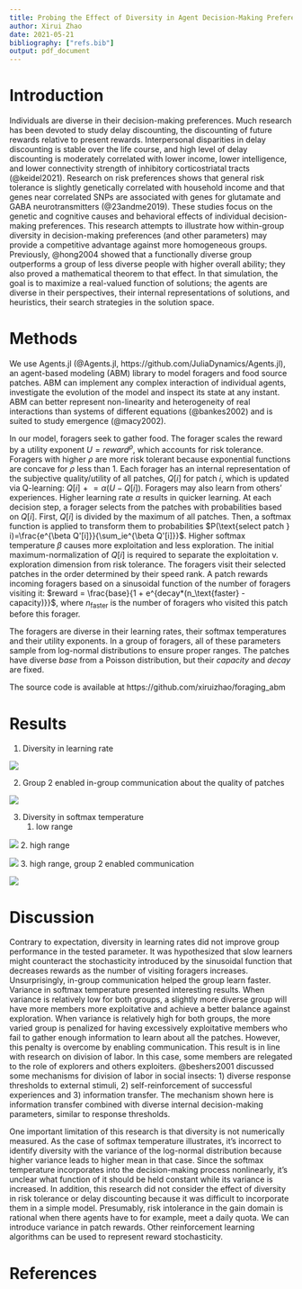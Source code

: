 ```yaml
---
title: Probing the Effect of Diversity in Agent Decision-Making Preferences on Group Performance via Computer Simulation
author: Xirui Zhao
date: 2021-05-21
bibliography: ["refs.bib"]
output: pdf_document
---
```

<!-- requirement: word count 4000, 15 pages -->

# Introduction
Individuals are diverse in their decision-making preferences. Much research has been devoted to study delay discounting, the discounting of future rewards relative to present rewards. Interpersonal disparities in delay discounting is stable over the life course, and high level of delay discounting is moderately correlated with lower income, lower intelligence, and lower connectivity strength of inhibitory corticostriatal tracts (@keidel2021). Research on risk preferences shows that general risk tolerance is slightly genetically correlated with household income and that genes near correlated SNPs are associated with genes for glutamate and GABA neurotransmitters (@23andme2019). These studies focus on the genetic and cognitive causes and behavioral effects of individual decision-making preferences. This research attempts to illustrate how within-group diversity in decision-making preferences (and other parameters) may provide a competitive advantage against more homogeneous groups. Previously, @hong2004 showed that a functionally diverse group outperforms a group of less diverse people with higher overall ability; they also proved a mathematical theorem to that effect. In that simulation, the goal is to maximize a real-valued function of solutions; the agents are diverse in their perspectives, their internal representations of solutions, and heuristics, their search strategies in the solution space. 

# Methods
We use Agents.jl (@Agents.jl, https://github.com/JuliaDynamics/Agents.jl), an agent-based modeling (ABM) library to model foragers and food source patches. ABM can implement any complex interaction of individual agents, investigate the evolution of the model and inspect its state at any instant. ABM can better represent non-linearity and heterogeneity of real interactions than systems of different equations (@bankes2002) and is suited to study emergence (@macy2002).

In our model, foragers seek to gather food. The forager scales the reward by a utility exponent $U=reward^\rho$, which accounts for risk tolerance. Foragers with higher $\rho$ are more risk tolerant because exponential functions are concave for $\rho$ less than 1. Each forager has an internal representation of the subjective quality/utility of all patches, $Q[i]$ for patch $i$, which is updated via Q-learning: $Q[i]\mathrel{+}=\alpha(U-Q[i])$. Foragers may also learn from others' experiences. Higher learning rate $\alpha$ results in quicker learning. At each decision step, a forager selects from the patches with probabilities based on $Q[i]$. First, $Q[i]$ is divided by the maximum of all patches. Then, a softmax function is applied to transform them to probabilities $P(\text{select patch } i)=\frac{e^{\beta Q'[i]}}{\sum_ie^{\beta Q'[i]}}$. Higher softmax temperature $\beta$ causes more exploitation and less exploration. The initial maximum-normalization of $Q[i]$ is required to separate the exploitation v. exploration dimension from risk tolerance. The foragers visit their selected patches in the order determined by their speed rank. A patch rewards incoming foragers based on a sinusoidal function of the number of foragers visiting it: $reward = \frac{base}{1 + e^{decay*(n_\text{faster} - capacity)}}$, where $n_\text{faster}$ is the number of foragers who visited this patch before this forager.

The foragers are diverse in their learning rates, their softmax temperatures and their utility exponents. In a group of foragers, all of these parameters sample from log-normal distributions to ensure proper ranges. The patches have diverse $base$ from a Poisson distribution, but their $capacity$ and $decay$ are fixed.

The source code is available at https://github.com/xiruizhao/foraging_abm

# Results
1. Diversity in learning rate

![](1.png)

2. Group 2 enabled in-group communication about the quality of patches

![](2.png)

3. Diversity in softmax temperature
    1. low range
    
![](3.png)
    2. high range
    
![](4.png)
    3. high range, group 2 enabled communication
    
![](5.png)


# Discussion
Contrary to expectation, diversity in learning rates did not improve group performance in the tested parameter. It was hypothesized that slow learners might counteract the stochasticity introduced by the sinusoidal function that decreases rewards as the number of visiting foragers increases. Unsurprisingly, in-group communication helped the group learn faster. 
Variance in softmax temperature presented interesting results. When variance is relatively low for both groups, a slightly more diverse group will have more members more exploitative and achieve a better balance against exploration. When variance is relatively high for both groups, the more varied group is penalized for having excessively exploitative members who fail to gather enough information to learn about all the patches. However, this penalty is overcome by enabling communication. This result is in line with research on division of labor. In this case, some members are relegated to the role of explorers and others exploiters. @beshers2001 discussed some mechanisms for division of labor in social insects: 1) diverse response thresholds to external stimuli, 2) self-reinforcement of successful experiences and 3) information transfer. The mechanism shown here is information transfer combined with diverse internal decision-making parameters, similar to response thresholds.

One important limitation of this research is that diversity is not numerically measured. As the case of softmax temperature illustrates, it's incorrect to identify diversity with the variance of the log-normal distribution because higher variance leads to higher mean in that case. Since the softmax temperature incorporates into the decision-making process nonlinearly, it's unclear what function of it should be held constant while its variance is increased. In addition, this research did not consider the effect of diversity in risk tolerance or delay discounting because it was difficult to incorporate them in a simple model. Presumably, risk intolerance in the gain domain is rational when there agents have to for example, meet a daily quota. We can introduce variance in patch rewards. Other reinforcement learning algorithms can be used to represent reward stochasticity.

# References

